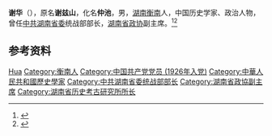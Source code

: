 {{Otheruses|other=名为谢华的其他人物|谢华}}

'''谢华'''（{{bd|1895年||1987年}}），原名'''谢兹山'''，化名'''仲池'''，男，[[湖南|湖南]][[衡南|衡南]]人，中国历史学家、政治人物，曾任[[中共湖南省委|中共湖南省委]]统战部部长，[[湖南省政协|湖南省政协]]副主席。<ref>{{Cite book|title=湖南大辞典|author=禹舜主编; 朱益民, 姚洪波, 易延绶等副主编|publisher=新华出版社|year=1995|isbn=|location=北京|pages=}}</ref><ref>{{Cite book|title=湖南百科全书|author=禹舜主编; 洪期钧副主编|publisher=岳麓书社|year=1999|isbn=|location=长沙|pages=}}</ref>

== 参考资料 ==
{{reflist}}

{{中国人物小作品}}

{{Authority control}}
{{DEFAULTSORT:Xie谢}}
[[Category:谢姓|Hua]]
[[Category:衡南人|Category:衡南人]]
[[Category:中国共产党党员_(1926年入党)|Category:中国共产党党员 (1926年入党)]]
[[Category:中華人民共和國歷史學家|Category:中華人民共和國歷史學家]]
[[Category:中共湖南省委统战部部长|Category:中共湖南省委统战部部长]]
[[Category:湖南省政協副主席|Category:湖南省政協副主席]]
[[Category:湖南省历史考古研究所所长|Category:湖南省历史考古研究所所长]]